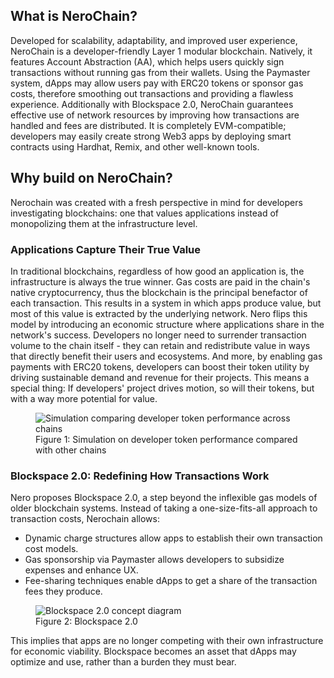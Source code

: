 ## What is NeroChain?

Developed for scalability, adaptability, and improved user experience, NeroChain is a developer-friendly Layer 1 modular blockchain. Natively, it features Account Abstraction (AA), which helps users quickly sign transactions without running gas from their wallets. Using the Paymaster system, dApps may allow users pay with ERC20 tokens or sponsor gas costs, therefore smoothing out transactions and providing a flawless experience. Additionally with Blockspace 2.0, NeroChain guarantees effective use of network resources by improving how transactions are handled and fees are distributed. It is completely EVM-compatible; developers may easily create strong Web3 apps by deploying smart contracts using Hardhat, Remix, and other well-known tools.

## Why build on NeroChain?

Nerochain was created with a fresh perspective in mind for developers investigating blockchains: one that values applications instead of monopolizing them at the infrastructure level.

### Applications Capture Their True Value
In traditional blockchains, regardless of how good an application is, the infrastructure is always the true winner. Gas costs are paid in the chain's native cryptocurrency, thus the blockchain is the principal benefactor of each transaction. This results in a system in which apps produce value, but most of this value is extracted by the underlying network.
Nero flips this model by introducing an economic structure where applications share in the network's success. Developers no longer need to surrender transaction volume to the chain itself - they can retain and redistribute value in ways that directly benefit their users and ecosystems.
And more, by enabling gas payments with ERC20 tokens, developers can boost their token utility by driving sustainable demand and revenue for their projects. This means a special thing: If developers' project drives motion, so will their tokens, but with a way more potential for value.

<div className="mt-8 mb-8">
  <figure className="text-center">
    <img 
      src="/assets/simul.png" 
      alt="Simulation comparing developer token performance across chains"
      className="mx-auto"
    />
    <figcaption className="mt-2 text-sm italic text-gray-600">
      Figure 1: Simulation on developer token performance compared with other chains
    </figcaption>
  </figure>
</div>

### Blockspace 2.0: Redefining How Transactions Work

Nero proposes Blockspace 2.0, a step beyond the inflexible gas models of older blockchain systems. Instead of taking a one-size-fits-all approach to transaction costs, Nerochain allows:
- Dynamic charge structures allow apps to establish their own transaction cost models.
- Gas sponsorship via Paymaster allows developers to subsidize expenses and enhance UX.
- Fee-sharing techniques enable dApps to get a share of the transaction fees they produce.

<div className="mt-8 mb-8">
  <figure className="text-center">
    <img 
      src="/assets/block2.png" 
      alt="Blockspace 2.0 concept diagram"
      className="mx-auto"
    />
    <figcaption className="mt-2 text-sm italic text-gray-600">
      Figure 2: Blockspace 2.0
    </figcaption>
  </figure>
</div>

This implies that apps are no longer competing with their own infrastructure for economic viability. Blockspace becomes an asset that dApps may optimize and use, rather than a burden they must bear.